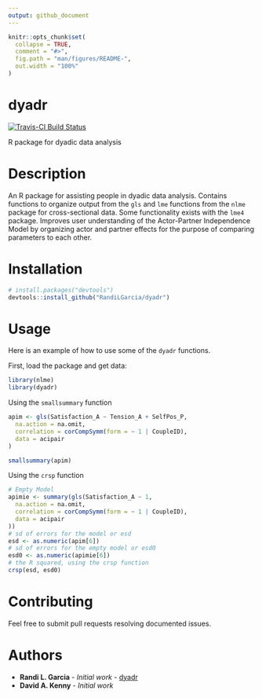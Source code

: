 ```yaml
---
output: github_document
---
```


<!-- README.md is generated from README.Rmd. Please edit that file -->

```r
knitr::opts_chunk$set(
  collapse = TRUE,
  comment = "#>",
  fig.path = "man/figures/README-",
  out.width = "100%"
)
```

# dyadr
[![Travis-CI Build Status](https://api.travis-ci.org/abarylsky/dyadr.svg?branch=master)](https://travis-ci.org/abarylsky/dyadr)


R package for dyadic data analysis

# Description
An R package for assisting people in dyadic data analysis. Contains functions to organize output from the `gls` and `lme` functions from the `nlme` package for cross-sectional data. Some functionality exists with the `lme4` package. Improves user understanding of the Actor-Partner Independence Model by organizing actor and partner effects for the purpose of comparing parameters to each other. 

# Installation
```r
# install.packages("devtools")
devtools::install_github("RandiLGarcia/dyadr")
```

# Usage

Here is an example of how to use some of the `dyadr` functions.

First, load the package and get data:
```r
library(nlme)
library(dyadr)
```

Using the `smallsummary` function

```r
apim <- gls(Satisfaction_A ~ Tension_A + SelfPos_P,
  na.action = na.omit,
  correlation = corCompSymm(form = ~ 1 | CoupleID),
  data = acipair
)

smallsummary(apim)
```

Using the `crsp` function

```r
# Empty Model
apimie <- summary(gls(Satisfaction_A ~ 1,
  na.action = na.omit,
  correlation = corCompSymm(form = ~ 1 | CoupleID),
  data = acipair
))
# sd of errors for the model or esd
esd <- as.numeric(apim[6])
# sd of errors for the empty model or esd0
esd0 <- as.numeric(apimie[6])
# the R squared, using the crsp function
crsp(esd, esd0)
```

# Contributing
Feel free to submit pull requests resolving documented issues. 

# Authors
* **Randi L. Garcia** - *Initial work* - [dyadr](https://github.com/RandiLGarcia/dyadr)
* **David A. Kenny** - *Initial work* 
